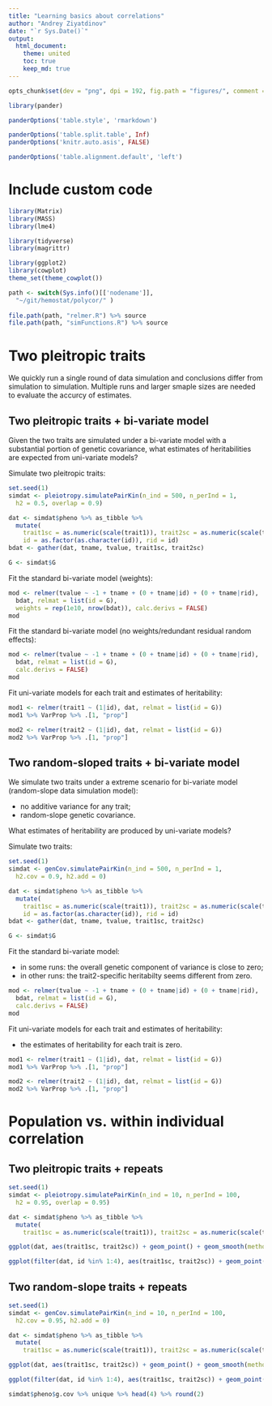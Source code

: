 ```yaml
---
title: "Learning basics about correlations"
author: "Andrey Ziyatdinov"
date: "`r Sys.Date()`"
output:
  html_document:
    theme: united
    toc: true
    keep_md: true
---
```


```r
opts_chunk$set(dev = "png", dpi = 192, fig.path = "figures/", comment = NA, results = 'markup', tidy = F, message = F, warning = F, echo = T)
```

```r
library(pander)
```

```r
panderOptions('table.style', 'rmarkdown')

panderOptions('table.split.table', Inf)
panderOptions('knitr.auto.asis', FALSE)

panderOptions('table.alignment.default', 'left')
```

# Include custom code

```r
library(Matrix)
library(MASS)
library(lme4)

library(tidyverse)
library(magrittr)

library(ggplot2)
library(cowplot)
theme_set(theme_cowplot())

path <- switch(Sys.info()[['nodename']],
  "~/git/hemostat/polycor/" )
  
file.path(path, "relmer.R") %>% source
file.path(path, "simFunctions.R") %>% source
```

# Two pleitropic traits

We quickly run a single round of data simulation and conclusions differ from simulation to simulation.
Multiple runs and larger smaple sizes are needed to evaluate the accurcy of estimates.

## Two pleitropic traits + bi-variate model

Given the two traits are simulated under a bi-variate model with a substantial portion of genetic covariance,
what estimates of heritabilities are expected from uni-variate models?

Simulate two pleitropic traits:
 
```r
set.seed(1)
simdat <- pleiotropy.simulatePairKin(n_ind = 500, n_perInd = 1, 
  h2 = 0.5, overlap = 0.9)

dat <- simdat$pheno %>% as_tibble %>%
  mutate(
    trait1sc = as.numeric(scale(trait1)), trait2sc = as.numeric(scale(trait2)),
    id = as.factor(as.character(id)), rid = id)
bdat <- gather(dat, tname, tvalue, trait1sc, trait2sc)

G <- simdat$G
```

Fit the standard bi-variate model (weights):


```r
mod <- relmer(tvalue ~ -1 + tname + (0 + tname|id) + (0 + tname|rid), 
  bdat, relmat = list(id = G), 
  weights = rep(1e10, nrow(bdat)), calc.derivs = FALSE)
mod
```


Fit the standard bi-variate model (no weights/redundant residual random effects):


```r
mod <- relmer(tvalue ~ -1 + tname + (0 + tname|id) + (0 + tname|rid), 
  bdat, relmat = list(id = G), 
  calc.derivs = FALSE)
mod
```

Fit uni-variate models for each trait and estimates of heritability:

```r
mod1 <- relmer(trait1 ~ (1|id), dat, relmat = list(id = G)) 
mod1 %>% VarProp %>% .[1, "prop"]

mod2 <- relmer(trait2 ~ (1|id), dat, relmat = list(id = G)) 
mod2 %>% VarProp %>% .[1, "prop"]
```


## Two random-sloped traits + bi-variate model

We simulate two traits under a extreme scenario for bi-variate model
(random-slope data simulation model):

- no additive variance for any trait;
- random-slope genetic covariance.

What estimates of heritability are produced by uni-variate models?

Simulate two traits:

```r
set.seed(1)
simdat <- genCov.simulatePairKin(n_ind = 500, n_perInd = 1, 
  h2.cov = 0.9, h2.add = 0)

dat <- simdat$pheno %>% as_tibble %>%
  mutate(
    trait1sc = as.numeric(scale(trait1)), trait2sc = as.numeric(scale(trait2)),
    id = as.factor(as.character(id)), rid = id)
bdat <- gather(dat, tname, tvalue, trait1sc, trait2sc)

G <- simdat$G
```

Fit the standard bi-variate model:

- in some runs: the overall genetic component of variance is close to zero;
- in other runs: the trait2-specific heritabilty seems different from zero.

```r
mod <- relmer(tvalue ~ -1 + tname + (0 + tname|id) + (0 + tname|rid), 
  bdat, relmat = list(id = G), 
  calc.derivs = FALSE)
mod
```

Fit uni-variate models for each trait and estimates of heritability:

- the estimates of heritability for each trait is zero.

```r
mod1 <- relmer(trait1 ~ (1|id), dat, relmat = list(id = G)) 
mod1 %>% VarProp %>% .[1, "prop"]

mod2 <- relmer(trait2 ~ (1|id), dat, relmat = list(id = G)) 
mod2 %>% VarProp %>% .[1, "prop"]
```

# Population vs. within individual correlation

## Two pleitropic traits + repeats 

```r
set.seed(1)
simdat <- pleiotropy.simulatePairKin(n_ind = 10, n_perInd = 100, 
  h2 = 0.95, overlap = 0.95)

dat <- simdat$pheno %>% as_tibble %>%
  mutate(
    trait1sc = as.numeric(scale(trait1)), trait2sc = as.numeric(scale(trait2)))

ggplot(dat, aes(trait1sc, trait2sc)) + geom_point() + geom_smooth(method = "lm", color = "red") + geom_hline(yintercept = 0, linetype = 3) + geom_abline(linetype = 3) + labs(title = "Population-level corr.")

ggplot(filter(dat, id %in% 1:4), aes(trait1sc, trait2sc)) + geom_point() + geom_smooth(method = "lm", color = "blue") + geom_hline(yintercept = 0, linetype = 3) + geom_abline(linetype = 3) + facet_wrap(~ id)  + labs(title = "Individual-level corr.")
```

## Two random-slope traits + repeats 

```r
set.seed(1)
simdat <- genCov.simulatePairKin(n_ind = 10, n_perInd = 100, 
  h2.cov = 0.95, h2.add = 0)

dat <- simdat$pheno %>% as_tibble %>%
  mutate(
    trait1sc = as.numeric(scale(trait1)), trait2sc = as.numeric(scale(trait2)))

ggplot(dat, aes(trait1sc, trait2sc)) + geom_point() + geom_smooth(method = "lm", color = "red") + geom_hline(yintercept = 0, linetype = 3) + geom_abline(linetype = 3) + labs(title = "Population-level corr.")

ggplot(filter(dat, id %in% 1:4), aes(trait1sc, trait2sc)) + geom_point() + geom_smooth(method = "lm", color = "blue") + geom_hline(yintercept = 0, linetype = 3) + geom_abline(linetype = 3) + facet_wrap(~ id) + labs(title = "Individual-level corr.")
```

```r
simdat$pheno$g.cov %>% unique %>% head(4) %>% round(2)
```

